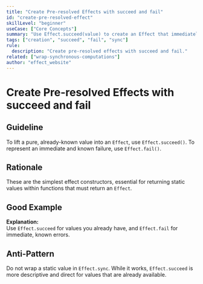 ```yaml
---
title: "Create Pre-resolved Effects with succeed and fail"
id: "create-pre-resolved-effect"
skillLevel: "beginner"
useCase: ["Core Concepts"]
summary: "Use Effect.succeed(value) to create an Effect that immediately succeeds with a value, and Effect.fail(error) for an Effect that immediately fails."
tags: ["creation", "succeed", "fail", "sync"]
rule:
  description: "Create pre-resolved effects with succeed and fail."
related: ["wrap-synchronous-computations"]
author: "effect_website"
---
```


# Create Pre-resolved Effects with succeed and fail

## Guideline

To lift a pure, already-known value into an `Effect`, use `Effect.succeed()`.
To represent an immediate and known failure, use `Effect.fail()`.

## Rationale

These are the simplest effect constructors, essential for returning static
values within functions that must return an `Effect`.

## Good Example

<Example path="./src/create-pre-resolved-effect.ts" />

**Explanation:**  
Use `Effect.succeed` for values you already have, and `Effect.fail` for
immediate, known errors.

## Anti-Pattern

Do not wrap a static value in `Effect.sync`. While it works, `Effect.succeed`
is more descriptive and direct for values that are already available.
